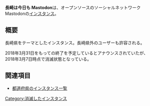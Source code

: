 {{Infobox instance
| Name          = 長崎は今日も Mastodon
| Image         = [[ファイル:nagasaki.png|300px]]
| Domain        = https://mstdn.nagasaki.jp/
| Admin         = [https://mstdn.nagasaki.jp/@koichi こーいち]
| Country       = 日本
| Start         = 2017年5月2日
| Kifu          = なし
| Alias         = なし
}}'''長崎は今日も Mastodon'''は、オープンソースのソーシャルネットワークMastodonの[[インスタンス]]。

== 概要 ==
長崎県をテーマとしたインスタンス。長崎県外のユーザーも許容される。

2018年3月31日をもっての終了を予定しているとアナウンスされていたが、2018年3月7日時点で消滅状態となっている。

== 関連項目 ==
* [[都道府県のインスタンス一覧]]

{{DEFAULTSORT:ながさき}}
[[Category:消滅したインスタンス]]